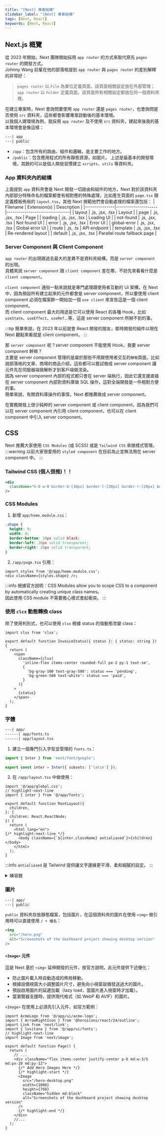 ```yaml
---
title: "[Next] 專案結構"
slidebar_label: "[Next] 專案結構"
tags: [Next, React]
keywords: [Next, React]
---
```


## Next.js 概覽
從 2023 年開始，Next 團隊開始採用 `app router` 的方式來取代原先 `pages router` 的開發方式。  
Johnny Wang 前輩在他的部落格提到 `app router` 與 `pages router` 的差別解釋的非常好：  
> `pages router` 以 `File` 為單位定義頁面，該頁面相關設定放在外部管理；`app router` 以 `Folder` 定義頁面，該頁面所有相關設定都放在同一個資料夾裡。

在建立專案時，Next 會詢問要使用 `app router` 還是 `pages router`，也會詢問是否使用 `src` 資料夾，這些都會影響專案啟動後的基本環境。  
以我個人建環境為例，我採用 `app router` 及不使用 `src` 資料夾，建起來後我的基本環境會是像這樣：  
```xml
---| app
---| public
```
- `/app`：包含所有的路由、組件和邏輯，是主要工作的地方。
- `/public`：包含應用程式的所有靜態資源，如圖片。
上述是最基本的開發環境，其餘的可以是個人開發習慣建立 `scripts`、`utils` 等資料夾。

### App 資料夾內的結構
上面提到 `app` 資料夾會是 Next 開發一切路由和組件的地方，Next 對於該資料夾內部部分特殊命名的檔案都會有相對應的特殊處理，比如產生頁面的 `page.tsx` 跟定義模板佈局的 `layout.tsx`，其他 Next 規範他們會自動處理的檔案還包括：
| Filename      | Extension(s)        | Description                    |
|---------------|---------------------|--------------------------------|
| layout        | .js, .jsx, .tsx     | Layout                         |
| page          | .js, .jsx, .tsx     | Page                           |
| loading       | .js, .jsx, .tsx     | Loading UI                     |
| not-found     | .js, .jsx, .tsx     | Not found UI                   |
| error         | .js, .jsx, .tsx     | Error UI                       |
| global-error  | .js, .jsx, .tsx     | Global error UI                |
| route         | .js, .ts            | API endpoint                   |
| template      | .js, .jsx, .tsx     | Re-rendered layout             |
| default       | .js, .jsx, .tsx     | Parallel route fallback page   |

### Server Component 與 Client Component
`app router` 的出現跟過去最大的差異不是資料夾結構，而是 `server component` 的出現。  
具體來說 `server component` 跟 `client component` 差在哪，不妨先來看看什麼是 `client component`。

`client component` 通俗一點來說就是專門處理跟使用者互動的 UI 架構，在 Next 中，因為預設所有建立起來的元件都會是 server component，所以要使用 client component 必須在檔案醉一開始加一個 `use client` 來宣告這是一個 client component。  
而 client component 最大的用途是它可以使用 React 的各種 Hook，比如 `useState`、`useEffect`、`useRef`...等，這是 server component 所辦不到的事。

:::tip
簡單來說，在 2023 年以前就會 React 開發的朋友，那時開發的組件以現在 Next 觀點來看就是 client component。
:::

那 `server component` 呢？server component 不能使用 Hook，我要 server component 幹嘛？  
主要是 server component 管理的是屬於那些不用跟使用者交互的`靜態`頁面，比如說部落格的文章、商場的商品介紹，這些都可以嘗試做成 server component 讓元件先在伺服器端做解析才到客戶端做渲染。  
因為 server component 內部的程式都只會在 server 端執行，因此它還支援直接在 server component 內部對資料庫做 SQL 操作，這對全端開發是一件相對方便的事。  
簡單來說，有關資料庫操作的事情，Next 都推薦做成 server component。

在實務開發上很少純粹的 server component 或 client component，因為我們可以在 server component 內引用 client component，也可以在 client component 中引入 server component。

## CSS
Next 推薦大家使用 `CSS Modules` (或 SCSS) 或是 `Tailwind CSS` 來做樣式管理。
:::warning
以前大家很愛用的 `styled component` 在目前為止並無法用在 server component 中。
:::

### Tailwind CSS (個人很推)！！
```xml
<div
  className="h-0 w-0 border-b-[30px] border-l-[20px] border-r-[20px] border-b-black border-l-transparent border-r-transparent"
/>
```

### CSS Modules
1. 新增 `app/home.module.css`：
```css
.shape {
  height: 0;
  width: 0;
  border-bottom: 30px solid black;
  border-left: 20px solid transparent;
  border-right: 20px solid transparent;
}
```
2. `/app/page.tsx` 引用：
```tsx
import styles from '@/app/home.module.css';
<div className={styles.shape} />;
```
:::info
根據官方說明：CSS Modules allow you to scope CSS to a component by automatically creating unique class names。  
因此使用 CSS module 不需要擔心樣式會起衝突。
:::

### 使用 `clcx` 動態轉換 class
除了使用判別式，也可以使用 `clsx` 根據 status 的值動態改變 class：

```tsx
import clsx from 'clsx';

export default function InvoiceStatus({ status }: { status: string }) {
  return (
    <span
      className={clsx(
        'inline-flex items-center rounded-full px-2 py-1 text-sm',
        {
          'bg-gray-100 text-gray-500': status === 'pending',
          'bg-green-500 text-white': status === 'paid',
        }
      )}
    >
      {status}
    </span>
  );
}
```

### 字體
```xml
---| app/
------| app/fonts.ts
------| app/layout.tsx
```

1. 建立一個專門引入字型並管理的 `fonts.ts`：
```ts
import { Inter } from 'next/font/google';
 
export const inter = Inter({ subsets: ['latin'] });
```

2. 在 `/app/layout.tsx` 中做使用：
```tsx
import '@/app/global.css';
// highlight-next-line
import { inter } from '@/app/fonts';

export default function RootLayout({
  children,
}: {
  children: React.ReactNode;
}) {
  return (
    <html lang="en">
{/* highlight-next-line */}
      <body className={`${inter.className} antialiased`}>{children}</body>
    </html>
  );
}
```
:::info
`antialiased` 是 Tailwind 提供讓文字邊緣更平滑、柔和細膩的設定。
:::

<details>
<summary>練習題</summary>

新增一個 `Lusitana` 字體並應用在 `page.tsx` 的 `<p>` 上：
1. 先在 `fonts.ts` 引入：
```ts
import { Inter, Lusitana } from 'next/font/google';
 
export const inter = Inter({ subsets: ['latin'] });
// highlight-start
export const lusitana = Lusitana({
    subsets: ['latin'],
    weight: '400'
});
// highlight-end
```

2. 在 `/app/page.tsx` 做使用：
```tsx
import AcmeLogo from '@/app/ui/acme-logo';
import { ArrowRightIcon } from '@heroicons/react/24/outline';
import Link from 'next/link';
// highlight-next-line
import { lusitana } from '@/app/fonts';
 
export default function Page() {
  return (
    // ...
    // highlight-start
    <p
      className={`${lusitana.className} text-xl text-gray-800 md:text-3xl md:leading-normal`}
    >
    {/* highlight-end */}
      <strong>Welcome to Acme.</strong> This is the example for the{' '}
      <a href="https://nextjs.org/learn/" className="text-blue-500">
        Next.js Learn Course
      </a>
      , brought to you by Vercel.
    </p>
    // ...
  );
}
```
</details>

### 圖片
```xml
---| app/
---| public
```
`public` 資料夾存放靜態檔案，包括圖片，在這個資料夾的圖片在使用 `<img>` 做引用時可以直接使用 `/ + 檔名`：
```html
<img
  src="/hero.png"
  alt="Screenshots of the dashboard project showing desktop version"
/>
```

#### `<Image>` 元件
這是 Next 基於 `<img>` 延伸開發的元件，按官方說明，此元件提供下述優化：
* 防止圖片載入時自動造成的佈局移動。
* 根據設備視窗大小調整圖片尺寸，避免向小視窗設備發送過大的圖片。
* 預設啟用圖片的延遲加載（lazy load，當圖片進入視窗時才加載）。
* 當瀏覽器支援時，提供現代格式（如 WebP 和 AVIF）的圖片。


`<Image>` 在使用上必須先引入元件，如官方範例：
```tsx title='/app/page.tsx'
import AcmeLogo from '@/app/ui/acme-logo';
import { ArrowRightIcon } from '@heroicons/react/24/outline';
import Link from 'next/link';
import { lusitana } from '@/app/ui/fonts';
// highlight-next-line
import Image from 'next/image';
 
export default function Page() {
  return (
    // ...
    <div className="flex items-center justify-center p-6 md:w-3/5 md:px-28 md:py-12">
      {/* Add Hero Images Here */}
      {/* highlight-start */}
      <Image
        src="/hero-desktop.png"
        width={1000}
        height={760}
        className="hidden md:block"
        alt="Screenshots of the dashboard project showing desktop version"
      />
      {/* highlight-end */}
    </div>
    //...
  );
}
```
